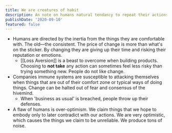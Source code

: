 ```yaml
---
title: We are creatures of habit
description: An note on humans natural tendancy to repeat their actions.
publishDate: '2020-09-10'
featured: false
---
```

- Humans are directed by the inertia from the things they are comfortable with. The old––the consistent. The price of change is more than what's on the sticker. By changing they are giving up their time and risking their reputation or emotions.
    - [[Loss Aversion]] is a beast to overcome when building products. Choosing to **not take** any action can sometimes feel less risky than trying something new. People do not like change.
- Companies immune systems are susceptible to attacking themselves when things that are out of their comfort zone or typical ways of doing things. Change can be halted out of fear and consensus of the hivemind.
    - When 'business as usual' is breached, people throw up their defenses.
- A flaw of humans is over-optimism. We claim things that we hope to embody only to later contradict with our actions. We are very optimistic, which causes the things we claim to be unreliable. We produce tons of noise.

